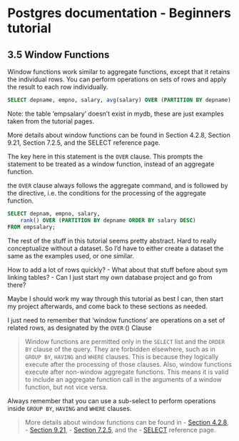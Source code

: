 Postgres documentation - Beginners tutorial
===========================================

3.5 Window Functions
--------------------

Window functions work similar to aggregate functions, except that it retains the individual rows. You can perform operations on sets of rows and apply the result to each row individually.

```sql

SELECT depname, empno, salary, avg(salary) OVER (PARTITION BY depname)  FROM empsalary;

```

Note: the table 'empsalary' doesn't exist in mydb, these are just examples taken from the tutorial pages.

More details about window functions can be found in Section 4.2.8, Section 9.21, Section 7.2.5, and the SELECT reference page.

The key here in this statement is the `OVER` clause. This prompts the statement to be treated as a window function, instead of an aggregate function.

the `OVER` clause always follows the aggregate command, and is followed by the directive, i.e. the conditions for the processing of the aggregate function.

```sql

SELECT depnam, empno, salary,
    rank() OVER (PARTITION BY depname ORDER BY salary DESC)
FROM empsalary;

```

The rest of the stuff in this tutorial seems pretty abstract. Hard to really conceptualize without a dataset. So I'd have to either create a dataset the same as the examples used, or one similar.

How to add a lot of rows quickly?
  - What about that stuff before about sym linking tables?
  - Can I just start my own database project and go from there?

Maybe I should work my way through this tutorial as best I can, then start my project afterwards, and come back to these sections as needed.

I just need to remember that 'window functions' are operations on a set of related rows, as designated by the `OVER` () Clause

> Window functions are permitted only in the `SELECT` list and the `ORDER BY` clause of the query. They are forbidden elsewhere, such as in `GROUP BY`, `HAVING` and `WHERE` clauses. This is because they logically execute after the processing of those clauses. Also, window functions execute after non-window aggregate functions. This means it is valid to include an aggregate function call in the arguments of a window function, but not vice versa.

Always remember that you can use a sub-select to perform operations inside `GROUP BY`, `HAVING` and `WHERE` clauses.

> More details about window functions can be found in 
> - [Section 4.2.8](file:///usr/local/Cellar/postgresql/12.1/share/doc/postgresql/html/sql-expressions.html#SYNTAX-WINDOW-FUNCTIONS), 
> - [Section 9.21](file:///usr/local/Cellar/postgresql/12.1/share/doc/postgresql/html/sql-expressions.html#SYNTAX-WINDOW-FUNCTIONS), 
> - [Section 7.2.5](file:///usr/local/Cellar/postgresql/12.1/share/doc/postgresql/html/sql-expressions.html#SYNTAX-WINDOW-FUNCTIONS), and the 
> - [SELECT](file:///usr/local/Cellar/postgresql/12.1/share/doc/postgresql/html/sql-expressions.html#SYNTAX-WINDOW-FUNCTIONS) reference page.


